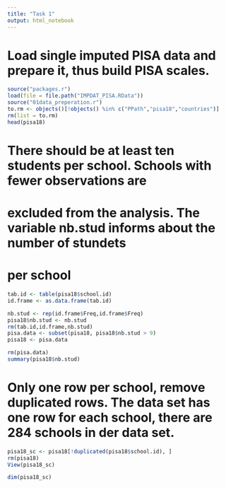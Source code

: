 ```yaml
---
title: "Task 1"
output: html_notebook
---
```


# Load single imputed PISA data and prepare it, thus build PISA scales.

```r
source("packages.r")
load(file = file.path("IMPDAT_PISA.RData"))
source("01data_preperation.r")
to.rm <- objects()[!objects() %in% c("PPath","pisa18","countries")]
rm(list = to.rm)
head(pisa18)

```

# There should be at least ten students per school. Schools with fewer observations are 
# excluded from the analysis. The variable nb.stud informs about the number of stundets
# per school

```r
tab.id <- table(pisa18$school.id)
id.frame <- as.data.frame(tab.id)

nb.stud <- rep(id.frame$Freq,id.frame$Freq)
pisa18$nb.stud <- nb.stud
rm(tab.id,id.frame,nb.stud)
pisa.data <- subset(pisa18, pisa18$nb.stud > 9)
pisa18 <- pisa.data

rm(pisa.data)
summary(pisa18$nb.stud)
```

# Only one row per school, remove duplicated rows. The data set has one row for each school, there are 284 schools in der data set.

```r
pisa18_sc <- pisa18[!duplicated(pisa18$school.id), ]
rm(pisa18)
View(pisa18_sc)

dim(pisa18_sc)
```